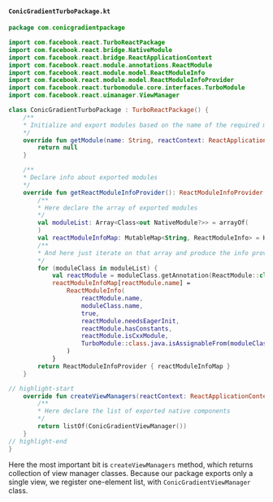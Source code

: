 #### `ConicGradientTurboPackage.kt`

```kotlin title="android/src/main/java/com/conicgradientpackage/ConicGradientTurboPackage.kt"
package com.conicgradientpackage

import com.facebook.react.TurboReactPackage
import com.facebook.react.bridge.NativeModule
import com.facebook.react.bridge.ReactApplicationContext
import com.facebook.react.module.annotations.ReactModule
import com.facebook.react.module.model.ReactModuleInfo
import com.facebook.react.module.model.ReactModuleInfoProvider
import com.facebook.react.turbomodule.core.interfaces.TurboModule
import com.facebook.react.uimanager.ViewManager

class ConicGradientTurboPackage : TurboReactPackage() {
    /**
    * Initialize and export modules based on the name of the required module
    */
    override fun getModule(name: String, reactContext: ReactApplicationContext): NativeModule? {
        return null
    }

    /**
    * Declare info about exported modules
    */
    override fun getReactModuleInfoProvider(): ReactModuleInfoProvider {
        /**
        * Here declare the array of exported modules
        */
        val moduleList: Array<Class<out NativeModule?>> = arrayOf(
        )
        val reactModuleInfoMap: MutableMap<String, ReactModuleInfo> = HashMap()
        /**
        * And here just iterate on that array and produce the info provider instance
        */
        for (moduleClass in moduleList) {
            val reactModule = moduleClass.getAnnotation(ReactModule::class.java) ?: continue
            reactModuleInfoMap[reactModule.name] =
                ReactModuleInfo(
                    reactModule.name,
                    moduleClass.name,
                    true,
                    reactModule.needsEagerInit,
                    reactModule.hasConstants,
                    reactModule.isCxxModule,
                    TurboModule::class.java.isAssignableFrom(moduleClass)
                )
            }
        return ReactModuleInfoProvider { reactModuleInfoMap }
    }

// highlight-start
    override fun createViewManagers(reactContext: ReactApplicationContext): List<ViewManager<*, *>> {
        /**
        * Here declare the list of exported native components
        */
        return listOf(ConicGradientViewManager())
    }
// highlight-end
}
```

Here the most important bit is `createViewManagers` method, which returns collection of view manager classes.
Because our package exports only a single view, we register one-element list, with `ConicGradientViewManager` class.
